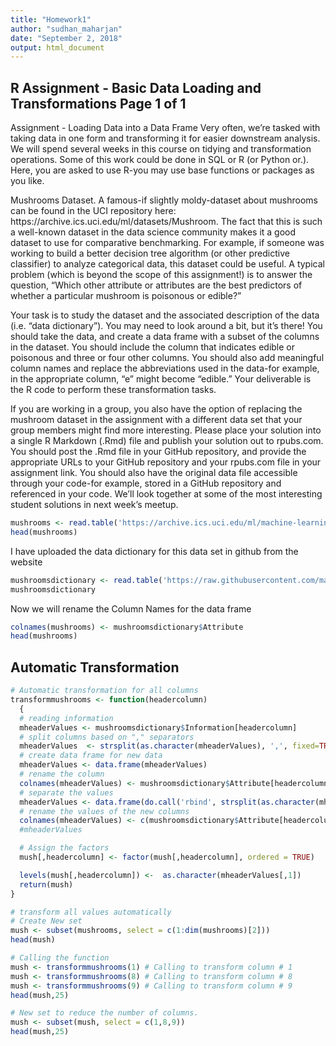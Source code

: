 ---
title: "Homework1"
author: "sudhan_maharjan"
date: "September 2, 2018"
output: html_document
---

## R Assignment - Basic Data Loading and Transformations Page 1 of 1
Assignment - Loading Data into a Data Frame
Very often, we're tasked with taking data in one form and transforming it for easier downstream analysis. We will spend several weeks in this course on tidying and transformation operations. Some of this work could be done in SQL or R (or Python or.). Here, you are asked to use R-you may use base functions or packages as you like.

Mushrooms Dataset. A famous-if slightly moldy-dataset about mushrooms can be found in the UCI repository here: https://archive.ics.uci.edu/ml/datasets/Mushroom. The fact that this is such a well-known dataset in the data science community makes it a good dataset to use for comparative benchmarking. For example, if someone was working to build a better decision tree algorithm (or other predictive classifier) to analyze categorical data, this dataset could be useful. A typical problem (which is beyond the scope of this assignment!) is to answer the question, "Which other attribute or attributes are the best predictors of whether a particular mushroom is poisonous or edible?"

Your task is to study the dataset and the associated description of the data (i.e. "data dictionary"). You may need to look around a bit, but it's there! You should take the data, and create a data frame with a subset of the columns in the dataset. You should include the column that indicates edible or poisonous and three or four other columns. You should also add meaningful column names and replace the abbreviations used in the data-for example, in the appropriate column, "e" might become "edible." Your deliverable is the R code to perform these transformation tasks.

If you are working in a group, you also have the option of replacing the mushroom dataset in the assignment with a different data set that your group members might find more interesting.
Please place your solution into a single R Markdown (.Rmd) file and publish your solution out to rpubs.com. You should post the .Rmd file in your GitHub repository, and provide the appropriate URLs to your GitHub repository and your rpubs.com file in your assignment link. You should also have the original data file accessible through your code-for example, stored in a GitHub repository and referenced in your code.
We'll look together at some of the most interesting student solutions in next week's meetup.


```{r}
mushrooms <- read.table('https://archive.ics.uci.edu/ml/machine-learning-databases/mushroom/agaricus-lepiota.data', sep=",", header=FALSE, stringsAsFactors = FALSE)
head(mushrooms)
```

I have uploaded the data dictionary for this data set in github from the website

```{r}
mushroomsdictionary <- read.table('https://raw.githubusercontent.com/maharjansudhan/DATA607/master/homework1_dictionary.txt', sep="|", header=TRUE, stringsAsFactors = FALSE)
mushroomsdictionary

```

Now we will rename the Column Names for the data frame

```{r}
colnames(mushrooms) <- mushroomsdictionary$Attribute
head(mushrooms)
```

## Automatic Transformation
```{r}
# Automatic transformation for all columns
transformmushrooms <- function(headercolumn)
  {
  # reading information 
  mheaderValues <- mushroomsdictionary$Information[headercolumn]
  # split columns based on "," separators
  mheaderValues  <- strsplit(as.character(mheaderValues), ',', fixed=TRUE)
  # create data frame for new data 
  mheaderValues <- data.frame(mheaderValues)
  # rename the column 
  colnames(mheaderValues) <- mushroomsdictionary$Attribute[headercolumn]
  # separate the values 
  mheaderValues <- data.frame(do.call('rbind', strsplit(as.character(mheaderValues[,1]),'=',fixed=TRUE)))
  # rename the values of the new columns
  colnames(mheaderValues) <- c(mushroomsdictionary$Attribute[headercolumn], "Value")
  #mheaderValues

  # Assign the factors
  mush[,headercolumn] <- factor(mush[,headercolumn], ordered = TRUE)

  levels(mush[,headercolumn]) <-  as.character(mheaderValues[,1])
  return(mush)
}

# transform all values automatically
# Create New set
mush <- subset(mushrooms, select = c(1:dim(mushrooms)[2]))
head(mush)

```


```{r}
# Calling the function
mush <- transformmushrooms(1) # Calling to transform column # 1
mush <- transformmushrooms(8) # Calling to transform column # 8
mush <- transformmushrooms(9) # Calling to transform column # 9
head(mush,25)

```


```{r}
# New set to reduce the number of columns.
mush <- subset(mush, select = c(1,8,9))
head(mush,25)
```

